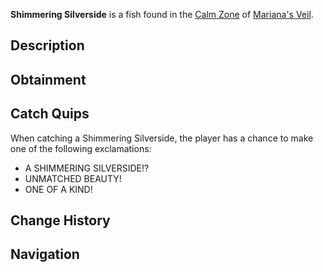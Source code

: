 {{FishInfobox
|image          = Shimmering Silverside.png
|rarity         = Mythical
|sea            = First Sea
|location       = [[Calm Zone]]
|sublocation    = 
|sources        = Fishing Rod
|radar_location = 
|prog_speed     = -20
|xp             = 2400
|weather        = Clear
|time           = Night
|season         = Spring
|bait           = Truffle Worm
|base_weight    = 70
|base_value     = 7800
|weight_range   = 45
|base_chance    = 3
|base_resil     = 20
}}
'''Shimmering Silverside''' is a {{Rarity|Mythical}} fish found in the [[Calm Zone]] of [[Mariana's Veil]].

== Description ==
{{Description|A sleek, silver fish with scales that shimmer like liquid metal.|Bestiary Entry}}

== Obtainment ==
{{Description|Located in clear waters with a unique indescribable shine, rarely spotted within the darkness.|Bestiary Hint}}
{{Fish Availability|
Mariana's Veil/Calm Zone
|top_rods      = 
Leviathan's Fang Rod\157884\317267.94;
Free Spirit Rod\149587.66\314154.29;
Trident Rod\145366.55\305289.38;
No-Life Rod\105025.33\222560.17;
Azure Of Lagoon\102553.71\219322.14;
Plastic Rod\61584.25\144525.99;
Fischer's Rod\61550.38\145075.26;
Adventurer's Rod\61137.29\141648.29;
Ethereal Prism Rod\98440.38\189171.95;
Seraphic Rod\98393.59\194646.01;
Rod Of The Forgotten Fang\93040.17\183999.92;
Challenger's Rod\92931.19\186010.53;
Verdant Shear Rod\84479.92\173032.71;
Zeus Rod\84154.14\169406.56;
Rod Of The Depths\84074.99\170098.78;
Blazebringer Rod\81048.8\166614;
Rod Of The Exalted One\80821.02\160929.94;
Depthseeker Rod\79085.9\164181.73;
Avalanche Rod\70122.71\142992.8;
Volcanic Rod\66973.1\148482.34;
Steady Rod\26183.6\67008.42
|recommended   = Trident Rod
}}

== Catch Quips ==
When catching a Shimmering Silverside, the player has a chance to make one of the following exclamations:
* A SHIMMERING SILVERSIDE!?
* UNMATCHED BEAUTY!
* ONE OF A KIND!

== Change History ==
{{Change History|{{subst:Current Version}}}}

== Navigation ==
{{Fish Navbox|Calm Zone}}